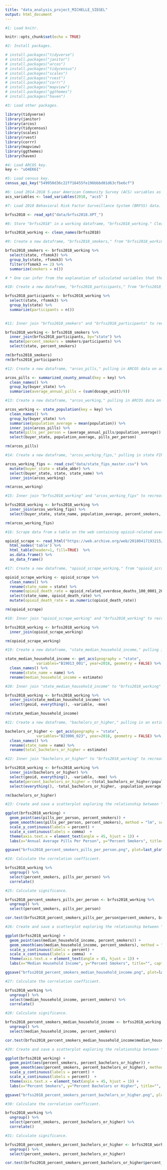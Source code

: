 ```yaml
---
title: "data_analysis_project_MICHELLE_SIEGEL"
output: html_document
---
```


```r

#1: Load knitr.

knitr::opts_chunk$set(echo = TRUE)

```

```r

#2: Install packages.

# install.packages("tidyverse")
# install.packages("janitor")
# install.packages("arcos")
# install.packages("tidycensus")
# install.packages("scales")
# install.packages("rvest")
# install.packages("corrr")
# install.packages("mapview")
# install.packages("ggthemes")
# install.packages("haven")

```

```r

#3: Load other packages.

library(tidyverse)
library(janitor)
library(arcos)
library(tidycensus)
library(scales)
library(rvest)
library(corrr)
library(mapview)
library(ggthemes)
library(haven)

```

```r

#4: Load ARCOS key.
key <- "uO4EK6I"

```

```r

#5: Load census key.
census_api_key("549950d36c22ff16455fe196bbbd01d63cfbe6cf")

```

```r

#6: Load 2014-2018 5-year American Community Survey (ACS) variables as "acs_variables."
acs_variables <- load_variables(2018, "acs5" )

```

```r

#7: Load 2018 Behavioral Risk Factor Surveillance System (BRFSS) data. Data, codebook and explanation of calculated variables included found at: https://www.cdc.gov/brfss/annual_data/annual_2018.html.

brfss2018 <- read_xpt("data/brfss2018.XPT_")

```

```r

#8: Store "brfss2018" in a working dataframe, "brfss2018_working." Clean names.

brfss2018_working <- clean_names(brfss2018)

```

```r

#9: Create a new dataframe, "brfss2018_smokers," from "brfss2018_working." Select "state" and "rfsmok3" ("Calculated variable for adults who are current smokers"). Group by "state" and "rfsmok3." Filter for smokers* only. Create summary column ("smokers") reflecting how many participants in each state were classified as smokers.

brfss2018_smokers <- brfss2018_working %>%
  select(state, rfsmok3) %>%
  group_by(state, rfsmok3) %>%
  filter(rfsmok3 == 2) %>%
  summarize(smokers = n())

# * One can infer from the explanation of calculated variables that those whose responses are classified as "1" can be considered non-smokers, while those whose responses are classified as "2" can be considered smokers. No assumptions can be made about those classified as "9."

```

```r

#10: Create a new dataframe, "brfss2018_participants," from "brfss2018_working." Select "state" and "rfsmok3." Group by "state." Create summary column ("participants") reflecting how many people in each state participated.

brfss2018_participants <- brfss2018_working %>%
  select(state, rfsmok3) %>%
  group_by(state) %>%
  summarize(participants = n())
 
``` 
  
```r

#11: Inner join "brfss2018_smokers" and "brfss2018_participants" to recreate "brfss2018_working." Create a "percent_smokers" column by dividing "smokers" by "participants." Select "state" and "percent_smokers." Remove "brfss2018_smokers" and "brfss2018_participants."

brfss2018_working <- brfss2018_smokers %>%
  inner_join(brfss2018_participants, by="state") %>%
  mutate(percent_smokers = smokers/participants) %>%
  select(state, percent_smokers)

rm(brfss2018_smokers)
rm(brfss2018_participants)

```

```r

#12: Create a new dataframe, "arcos_pills," pulling in ARCOS data on annual summarized pill totals by county (code and explanations found at https://wpinvestigative.github.io/arcos/). Clean names. Group by "buyer_state." Summarize total pills across all years for each state ("dosage_unit"), then divide by 9 (the number of years between 2006 and 2014), to create "average_annual_pills."

arcos_pills <- summarized_county_annual(key = key) %>%
  clean_names() %>%
  group_by(buyer_state) %>%
  summarise(average_annual_pills = (sum(dosage_unit)/9))

```

```r

#13: Create a new dataframe, "arcos_working," pulling in ARCOS data on annual population for states between 2006 and 2014 (code and explanations found at https://wpinvestigative.github.io/arcos/). Clean names. Group by "buyer_state." Average populations across all years for each state ("population_average"). Inner join "arcos_working" and "arcos_pills" to recreate "arcos_working." Create a "pills_per_person" variable by dividing "average_annual_pills" by "population_average." Select "buyer_state," "population_average" and "pills_per_person." Remove "arcos_pills."

arcos_working <- state_population(key = key) %>%
  clean_names() %>%
  group_by(buyer_state) %>%
  summarise(population_average = mean(population)) %>%
  inner_join(arcos_pills) %>%
  mutate(pills_per_person = (average_annual_pills/population_average)) %>%
  select(buyer_state, population_average, pills_per_person)

rm(arcos_pills)

```

```r

#14: Create a new dataframe, "arcos_working_fips," pulling in state FIPS data from the following: https://github.com/kjhealy/fips-codes. Mutate "state_abbr" to form "buyer_state." Select "buyer_state," "state" and "state_name." Inner join "arcos_working_fips" and "arcos_working" to recreate "arcos_working_fips." Remove "arcos_working."

arcos_working_fips <- read_csv("data/state_fips_master.csv") %>% 
  mutate(buyer_state = state_abbr) %>% 
  select(buyer_state, state, state_name) %>%
  inner_join(arcos_working)

rm(arcos_working)

```

```r

#15: Inner join "brfss2018_working" and "arcos_working_fips" to recreate "brfss2018_working." Select "buyer_state," "state_name," "population_average," "percent_smokers" and "pills_per_person." Remove "arcos working_fips."

brfss2018_working <- brfss2018_working %>%
  inner_join(arcos_working_fips) %>%
  select(buyer_state, state_name, population_average, percent_smokers, pills_per_person)

rm(arcos_working_fips)

```

```r

#16: Scrape data from a table on the web containing opioid-related overdose deaths per 100,000 people by state in 2016 and opioid perscriptions per 100,000 people by state in 2015 (https://web.archive.org/web/20180417193215/https://www.drugabuse.gov/drugs-abuse/opioids/opioid-summaries-by-state).

opioid_scrape <- read_html("https://web.archive.org/web/20180417193215/https://www.drugabuse.gov/drugs-abuse/opioids/opioid-summaries-by-state") %>%
  html_nodes('table') %>%
  html_table(header=1, fill=TRUE)  %>%
  as.data.frame() %>%
  as_data_frame()

```

```r

#17: Create a new dataframe, "opioid_scrape_working," from "opioid_scrape." Clean names. Rename "state" to "state_name" and "opioid_related_overdose_deaths_100_0001_2016" to "opioid_death_rate." Select "state_name" and "opioid_death_rate." Ensure that "opioid_death_rate" is a numeric variable. Remove "opioid_scrape."

opioid_scrape_working <- opioid_scrape %>%
  clean_names() %>%
  rename(state_name = state) %>%
  rename(opioid_death_rate = opioid_related_overdose_deaths_100_0001_2016) %>%
  select(state_name, opioid_death_rate) %>%
  mutate(opioid_death_rate = as.numeric(opioid_death_rate))

rm(opioid_scrape)

```

```r

#18: Inner join "opioid_scrape_working" and "brfss2018_working" to recreate "brfss2018_working." Remove "opioid_scrape_working."

brfss2018_working <- brfss2018_working %>%
  inner_join(opioid_scrape_working)

rm(opioid_scrape_working)

```

```r

#19: Create a new dataframe, "state_median_household_income," pulling in median household income data ("B19013_001") by state from the 2014-2018 5-year ACS. Clean names. Rename "name" to "state_name" and "estimate" to "median_household_income."

state_median_household_income <- get_acs(geography = "state", 
              variables="B19013_001", year=2018, geometry = FALSE) %>%
  clean_names() %>%
  rename(state_name = name) %>%
  rename(median_household_income = estimate)

```

```r

#20: Inner join "state_median_household_income" to "brfss2018_working" to recreate "brfss2018_working." Select so that "geoid" comes first, then every other variable, and subtract "variable" and "moe." Remove "state_median_household_income."

brfss2018_working <- brfss2018_working %>%
  inner_join(state_median_household_income) %>%
  select(geoid, everything(), -variable, -moe)

rm(state_median_household_income)

```

```r

#21: Create a new dataframe, "bachelors_or_higher," pulling in an estimated number of people with a bachelor's degree or higher ("B23006_023") by state from the 2014-2018 5-year ACS. Clean names. Rename "name" to "state_name" and "estimate" to "total_bachelors_or_higher."

bachelors_or_higher <- get_acs(geography = "state", 
              variables="B23006_023", year=2018, geometry = FALSE) %>%
  clean_names() %>%
  rename(state_name = name) %>%
  rename(total_bachelors_or_higher = estimate)

```

```r

#22: Inner join "bachelors_or_higher" to "brfss2018_working" to recreate "brfss2018_working." Select so that "geoid" comes first, then every other variable, and subtract "variable" and "moe." Create a "percent_bachelors_or_higher" variable by dividing "total_bachelors_or_higher" by "population_average." Select everything, then subtract "total_bachelors_or_higher" and "population_average." Remove "bachelors_or_higher."

brfss2018_working <- brfss2018_working %>%
  inner_join(bachelors_or_higher) %>%
  select(geoid, everything(), -variable, -moe) %>%
  mutate(percent_bachelors_or_higher = (total_bachelors_or_higher/population_average)) %>%
  select(everything(), -total_bachelors_or_higher, -population_average)

rm(bachelors_or_higher)

```

```r

#23: Create and save a scatterplot exploring the relationship between "percent_smokers" and "pills_per_person."

ggplot(brfss2018_working) +
  geom_point(aes(pills_per_person, percent_smokers)) +
  geom_smooth(aes(pills_per_person, percent_smokers), method = "lm", se = FALSE)  +
  scale_y_continuous(labels = percent) +
  scale_x_continuous(labels = comma)  +
  theme(axis.text.x = element_text(angle = 45, hjust = 1)) +
  labs(x="Annual Average Pills Per Person", y="Percent Smokers", title="", caption = "Source: ARCOS via WaPo and BRFSS via CDC")

ggsave("brfss2018_percent_smokers_pills_per_person.png", plot=last_plot())

```

```r

#24: Calculate the correlation coefficient.

brfss2018_working %>%
  ungroup() %>%
  select(percent_smokers, pills_per_person) %>%
  correlate()

```

```r

#25: Calculate significance.

brfss2018_percent_smokers_pills_per_person <- brfss2018_working %>%
  ungroup() %>%
  select(percent_smokers, pills_per_person) 

cor.test(brfss2018_percent_smokers_pills_per_person$percent_smokers, brfss2018_percent_smokers_pills_per_person$pills_per_person)

```

```r

#26: Create and save a scatterplot exploring the relationship between "percent_smokers" and "median_household_income."

ggplot(brfss2018_working) +
  geom_point(aes(median_household_income, percent_smokers)) +
  geom_smooth(aes(median_household_income, percent_smokers), method = "lm", se = FALSE)  +
  scale_y_continuous(labels = percent) +
  scale_x_continuous(labels = comma)  +
  theme(axis.text.x = element_text(angle = 45, hjust = 1)) +
  labs(x="Median Household Income", y="Percent Smokers", title="", caption = "Source: 2014-2018 5-year ACS and BRFSS via CDC")

ggsave("brfss2018_percent_smokers_median_household_income.png", plot=last_plot())

```

```r

#27: Calculate the correlation coefficient.

brfss2018_working %>%
  ungroup() %>%
  select(median_household_income, percent_smokers) %>%
  correlate()

```

```r

#28: Calculate significance.

brfss2018_percent_smokers_median_household_income <- brfss2018_working %>%
  ungroup() %>%
  select(median_household_income, percent_smokers) 

cor.test(brfss2018_percent_smokers_median_household_income$median_household_income, brfss2018_percent_smokers_median_household_income$percent_smokers)

```

```r

#29: Create and save a scatterplot exploring the relationship between "percent_smokers" and "percent_bachelors_or_higher."

ggplot(brfss2018_working) +
  geom_point(aes(percent_smokers, percent_bachelors_or_higher)) +
  geom_smooth(aes(percent_smokers, percent_bachelors_or_higher), method = "lm", se = FALSE)  +
  scale_y_continuous(labels = percent) +
  scale_x_continuous(labels = percent)  +
  theme(axis.text.x = element_text(angle = 45, hjust = 1)) +
  labs(x="Percent Smokers", y="Percent Bachelors or Higher", title="", caption = "Source: 2014-2018 5-year ACS and BRFSS via CDC")

ggsave("brfss2018_percent_smokers_percent_bachelors_or_higher.png", plot=last_plot())

```

```r

#30: Calculate the correlation coefficient.

brfss2018_working %>%
  ungroup() %>%
  select(percent_smokers, percent_bachelors_or_higher) %>%
  correlate()

```

```r

#31: Calculate significance.

brfss2018_percent_smokers_percent_bachelors_or_higher <- brfss2018_working %>%
  ungroup() %>%
  select(percent_smokers, percent_bachelors_or_higher) 

cor.test(brfss2018_percent_smokers_percent_bachelors_or_higher$percent_smokers, brfss2018_percent_smokers_percent_bachelors_or_higher$percent_bachelors_or_higher)

```
